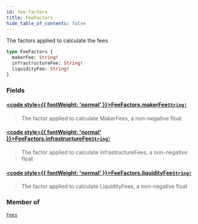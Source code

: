 ```yaml
---
id: fee-factors
title: FeeFactors
hide_table_of_contents: false
---
```








The factors applied to calculate the fees

```graphql
type FeeFactors {
  makerFee: String!
  infrastructureFee: String!
  liquidityFee: String!
}
```


### Fields

#### [<code style={{ fontWeight: 'normal' }}>FeeFactors.<b>makerFee</b></code>](#)<Bullet />[`String!`](/docs/testnet/graphql/scalars/string) <Badge class="secondary" text="non-null"/> <Badge class="secondary" text="scalar"/>
> The factor applied to calculate MakerFees, a non-negative float
> 

#### [<code style={{ fontWeight: 'normal' }}>FeeFactors.<b>infrastructureFee</b></code>](#)<Bullet />[`String!`](/docs/testnet/graphql/scalars/string) <Badge class="secondary" text="non-null"/> <Badge class="secondary" text="scalar"/>
> The factor applied to calculate InfrastructureFees, a non-negative float
> 

#### [<code style={{ fontWeight: 'normal' }}>FeeFactors.<b>liquidityFee</b></code>](#)<Bullet />[`String!`](/docs/testnet/graphql/scalars/string) <Badge class="secondary" text="non-null"/> <Badge class="secondary" text="scalar"/>
> The factor applied to calculate LiquidityFees, a non-negative float
> 



### Member of

[`Fees`](/docs/testnet/graphql/objects/fees)  <Badge class="secondary" text="object"/>




